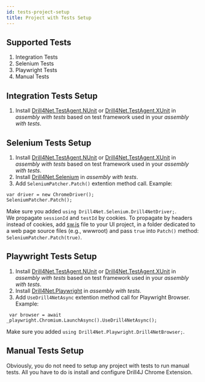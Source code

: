```yaml
---
id: tests-project-setup
title: Project with Tests Setup
---
```



## Supported Tests
1. Integration Tests
2. Selenium Tests
3. Playwright Tests
4. Manual Tests

## Integration Tests Setup
1. Install [Drill4Net.TestAgent.NUnit](https://www.nuget.org/packages/Drill4Net.TestAgent.NUnit) or [Drill4Net.TestAgent.XUnit](https://www.nuget.org/packages/Drill4Net.TestAgent.XUnit)
in *assembly with tests* based on test framework used in your *assembly with tests*.

## Selenium Tests Setup
1. Install [Drill4Net.TestAgent.NUnit](https://www.nuget.org/packages/Drill4Net.TestAgent.NUnit) or [Drill4Net.TestAgent.XUnit](https://www.nuget.org/packages/Drill4Net.TestAgent.XUnit)
in *assembly with tests* based on test framework used in your *assembly with tests*.
2. Install [Drill4Net.Selenium](https://www.nuget.org/packages/Drill4Net.Selenium) in *assembly with tests*.
3. Add `SeleniumPatcher.Patch()` extention method call. Example:
```
var driver = new ChromeDriver();
SeleniumPatcher.Patch();
```
Make sure you added `using Drill4Net.Selenium.Drill4NetDriver;`.  
We propagate `sessionId` and `testId` by cookies. To propagate by headers instead of cookies, add [sw.js](https://github.com/Drill4J/dotnet-releases/blob/main/sw.js) file to your UI project, in a folder dedicated to a web page source files (e.g., wwwroot) and pass `true` into `Patch()` method: `SeleniumPatcher.Patch(true)`.

## Playwright Tests Setup
1. Install [Drill4Net.TestAgent.NUnit](https://www.nuget.org/packages/Drill4Net.TestAgent.NUnit) or [Drill4Net.TestAgent.XUnit](https://www.nuget.org/packages/Drill4Net.TestAgent.XUnit)
in *assembly with tests* based on test framework used in your *assembly with tests*.
2. Install [Drill4Net.Playwright](https://www.nuget.org/packages/Drill4Net.Playwright) in *assembly with tests*.
3. Add `UseDrill4NetAsync` extention method call for Playwright Browser. Example:
```
 var browser = await _playwright.Chromium.LaunchAsync().UseDrill4NetAsync();
```
Make sure you added `using Drill4Net.Playwright.Drill4NetBrowser;`.

## Manual Tests Setup
Obviously, you do not need to setup any project with tests to run manual tests.
All you have to do is install and configure <Link to="/docs/drill4net/chrome-extention" target="_blank">Drill4J Chrome Extension</Link>.
